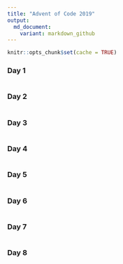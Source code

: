```yaml
---
title: "Advent of Code 2019"
output:   
  md_document:
    variant: markdown_github
---
```


```r
knitr::opts_chunk$set(cache = TRUE)
```

### Day 1

```r
```

### Day 2

```r
```

### Day 3

```r
```

### Day 4

```r
```

### Day 5

```r
```

### Day 6

```r
```

### Day 7

```r
```

### Day 8

```r
```
